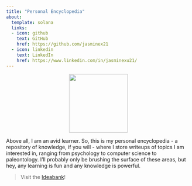 ```yaml
---
title: "Personal Encyclopedia"
about:
  template: solana
  links:
  - icon: github
    text: GitHub
    href: https://github.com/jasminex21
  - icon: linkedin
    text: LinkedIn
    href: https://www.linkedin.com/in/jasminexu21/
---
```


<p align="center">
  <img src="flowers.png" width="160"/>
</p>

Above all, I am an avid learner. So, this is my personal encyclopedia - a repository of knowledge, if you will - where I store writeups of topics I am interested in, ranging from psychology to computer science to paleontology. I'll probably only be brushing the surface of these areas, but hey, any learning is fun and any knowledge is powerful.

> Visit the [Ideabank](ideabank.qmd)!